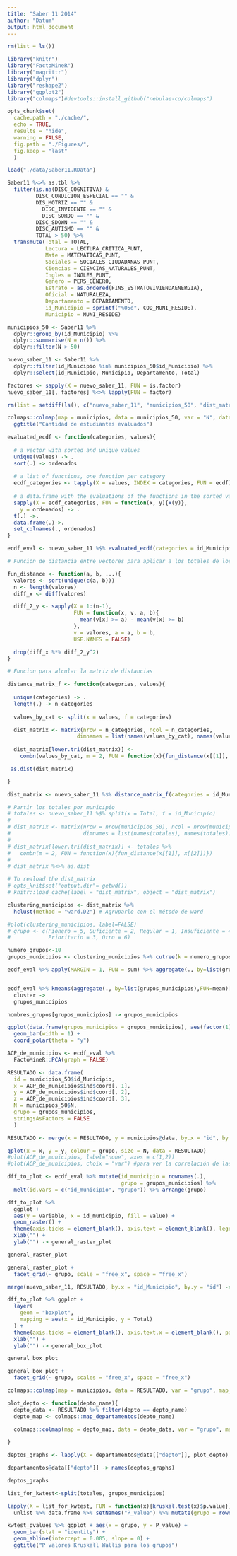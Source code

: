 ```yaml
---
title: "Saber 11 2014"
author: "Datum"
output: html_document
---
```


```r
rm(list = ls())

library("knitr")
library("FactoMineR")
library("magrittr")
library("dplyr")
library("reshape2")
library("ggplot2")
library("colmaps")#devtools::install_github("nebulae-co/colmaps")

opts_chunk$set(
  cache.path = "./cache/",
  echo = TRUE,
  results = "hide",
  warning = FALSE,
  fig.path = "./Figures/",
  fig.keep = "last"
  )
```

```r
load("./data/Saber11.RData")
```

```r
Saber11 %<>% as.tbl %>%
  filter(is.na(DISC_COGNITIVA) &        
         DISC_CONDICION_ESPECIAL == "" & 
         DIS_MOTRIZ == "" & 
	       DISC_INVIDENTE == "" & 
	       DISC_SORDO == "" & 
         DISC_SDOWN == "" & 
         DISC_AUTISMO == "" & 
         TOTAL > 50) %>%
  transmute(Total = TOTAL,
            Lectura = LECTURA_CRITICA_PUNT,
            Mate = MATEMATICAS_PUNT,
            Sociales = SOCIALES_CIUDADANAS_PUNT,
            Ciencias = CIENCIAS_NATURALES_PUNT,
            Ingles = INGLES_PUNT,
            Genero = PERS_GENERO,
            Estrato = as.ordered(FINS_ESTRATOVIVIENDAENERGIA),
            Oficial = NATURALEZA,
            Departamento = DEPARTAMENTO,
            id_Municipio = sprintf("%05d", COD_MUNI_RESIDE),
            Municipio = MUNI_RESIDE)

municipios_50 <- Saber11 %>%
  dplyr::group_by(id_Municipio) %>%
  dplyr::summarise(N = n()) %>%
  dplyr::filter(N > 50) 

nuevo_saber_11 <- Saber11 %>%
  dplyr::filter(id_Municipio %in% municipios_50$id_Municipio) %>%
  dplyr::select(id_Municipio, Municipio, Departamento, Total)

factores <- sapply(X = nuevo_saber_11, FUN = is.factor)
nuevo_saber_11[, factores] %<>% lapply(FUN = factor)

rm(list = setdiff(ls(), c("nuevo_saber_11", "municipios_50", "dist_matrix")))
```

```r
colmaps::colmap(map = municipios, data = municipios_50, var = "N", data_id = "id_Municipio", map_id = "id", autocomplete = TRUE) +
  ggtitle("Cantidad de estudiantes evaluados")
```

```r
evaluated_ecdf <- function(categories, values){
  
  # a vector with sorted and unique values
  unique(values) -> .
  sort(.) -> ordenados
  
  # a list of functions, one function per category
  ecdf_categories <- tapply(X = values, INDEX = categories, FUN = ecdf)
  
  # a data.frame with the evaluations of the functions in the sorted values
  sapply(X = ecdf_categories, FUN = function(x, y){x(y)},
    y = ordenados) -> .
  t(.) ->.
  data.frame(.)->.
  set_colnames(., ordenados)
}

ecdf_eval <- nuevo_saber_11 %$% evaluated_ecdf(categories = id_Municipio, values = Total)

```

```r
# Funcion de distancia entre vectores para aplicar a los totales de los municipios

fun_distance <- function(a, b, ...){
  valores <- sort(unique(c(a, b)))
  n <- length(valores)
  diff_x <- diff(valores)

  diff_2_y <- sapply(X = 1:(n-1),
                     FUN = function(x, v, a, b){
                       mean(v[x] >= a) - mean(v[x] >= b)
                     },
                     v = valores, a = a, b = b,
                     USE.NAMES = FALSE)

  drop(diff_x %*% diff_2_y^2)
}
```

```r
# Funcion para alcular la matriz de distancias

distance_matrix_f <- function(categories, values){
  
  unique(categories) -> .
  length(.) -> n_categories
  
  values_by_cat <- split(x = values, f = categories)

  dist_matrix <- matrix(nrow = n_categories, ncol = n_categories,
                      dimnames = list(names(values_by_cat), names(values_by_cat)))
  
  dist_matrix[lower.tri(dist_matrix)] <- 
    combn(values_by_cat, m = 2, FUN = function(x){fun_distance(x[[1]], x[[2]])})

 as.dist(dist_matrix)

}

dist_matrix <- nuevo_saber_11 %$% distance_matrix_f(categories = id_Municipio, values = Total)

# Partir los totales por municipio
# totales <- nuevo_saber_11 %$% split(x = Total, f = id_Municipio)
# 
# dist_matrix <- matrix(nrow = nrow(municipios_50), ncol = nrow(municipios_50),
#                       dimnames = list(names(totales), names(totales)))
# 
# dist_matrix[lower.tri(dist_matrix)] <- totales %>%
#   combn(m = 2, FUN = function(x){fun_distance(x[[1]], x[[2]])})
# 
# dist_matrix %<>% as.dist

# To reaload the dist_matrix
# opts_knit$set("output.dir"= getwd())
# knitr::load_cache(label = "dist_matrix", object = "dist_matrix")
```

```r
clustering_municipios <- dist_matrix %>%
  hclust(method = "ward.D2") # Agruparlo con el método de ward

#plot(clustering_municipios, label=FALSE)
# grupo <- c(Pionero = 5, Suficiente = 2, Regular = 1, Insuficiente = 4, 
#            Prioritario = 3, Otro = 6)

numero_grupos<-10
grupos_municipios <- clustering_municipios %>% cutree(k = numero_grupos)

ecdf_eval %>% apply(MARGIN = 1, FUN = sum) %>% aggregate(., by=list(grupos_municipios), FUN = mean) %$% x %>% factor(ordered = TRUE, labels = LETTERS[1:numero_grupos]) -> nombres_grupos 


ecdf_eval %>% kmeans(aggregate(., by=list(grupos_municipios),FUN=mean)[,-1])  %$% 
  cluster -> 
  grupos_municipios

nombres_grupos[grupos_municipios] -> grupos_municipios

ggplot(data.frame(grupos_municipios = grupos_municipios), aes(factor(1), fill = grupos_municipios)) +
  geom_bar(width = 1) +
  coord_polar(theta = "y")

```

```r
ACP_de_municipios <- ecdf_eval %>%
  FactoMineR::PCA(graph = FALSE)

RESULTADO <- data.frame(
  id = municipios_50$id_Municipio,
  x = ACP_de_municipios$ind$coord[, 1],
  y = ACP_de_municipios$ind$coord[, 2],
  z = ACP_de_municipios$ind$coord[, 3],
  N = municipios_50$N,
  grupo = grupos_municipios,
  stringsAsFactors = FALSE
  )

RESULTADO <- merge(x = RESULTADO, y = municipios@data, by.x = "id", by.y = "id")

qplot(x = x, y = y, colour = grupo, size = N, data = RESULTADO)
#plot(ACP_de_municipios, label="none", axes = c(1,2))
#plot(ACP_de_municipios, choix = "var") #para ver la correlación de las variables
```

```r
dff_to_plot <- ecdf_eval %>% mutate(id_municipio = rownames(.),
                                    grupo = grupos_municipios) %>%
  melt(id.vars = c("id_municipio", "grupo")) %>% arrange(grupo)

dff_to_plot %>%
  ggplot +
  aes(y = variable, x = id_municipio, fill = value) +
  geom_raster() +
  theme(axis.ticks = element_blank(), axis.text = element_blank(), legend.position="none") +
  xlab("") +
  ylab("") -> general_raster_plot

general_raster_plot

```

```r
general_raster_plot +
  facet_grid(~ grupo, scale = "free_x", space = "free_x")

```

```r
merge(nuevo_saber_11, RESULTADO, by.x = "id_Municipio", by.y = "id") -> dff_to_plot

dff_to_plot %>% ggplot + 
  layer(
    geom = "boxplot",
    mapping = aes(x = id_Municipio, y = Total)
  ) +
  theme(axis.ticks = element_blank(), axis.text.x = element_blank(), panel.background = element_blank()) +
  xlab("") +
  ylab("") -> general_box_plot

general_box_plot

```

```r
general_box_plot +
  facet_grid(~ grupo, scales = "free_x", space = "free_x")


```


```r
colmaps::colmap(map = municipios, data = RESULTADO, var = "grupo", map_id = "id", data_id = "id", autocomplete = TRUE)
```


```r
plot_depto <- function(depto_name){
  depto_data <- RESULTADO %>% filter(depto == depto_name)
  depto_map <- colmaps::map_departamentos(depto_name)

  colmaps::colmap(map = depto_map, data = depto_data, var = "grupo", map_id = "id", data_id = "id", autocomplete = TRUE) + ggtitle(depto_name)
  
}

deptos_graphs <- lapply(X = departamentos@data[["depto"]], plot_depto)

departamentos@data[["depto"]] -> names(deptos_graphs)

deptos_graphs

```


```r

list_for_kwtest<-split(totales, grupos_municipios)

lapply(X = list_for_kwtest, FUN = function(x){kruskal.test(x)$p.value}) %>% 
  unlist %>% data.frame %>% setNames("P_value") %>% mutate(grupo = rownames(.)) -> kwtest_pvalues

kwtest_pvalues %>% ggplot + aes(x = grupo, y = P_value) +
  geom_bar(stat = "identity") + 
  geom_abline(intercept = 0.005, slope = 0) +
  ggtitle("P valores Kruskall Wallis para los grupos")

```


